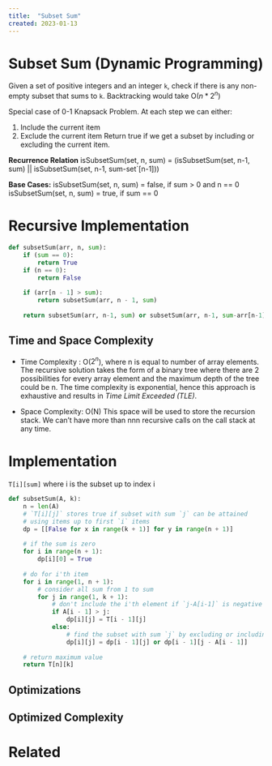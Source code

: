 ```yaml
---
title:  "Subset Sum"
created: 2023-01-13
---
```

# Subset Sum (Dynamic Programming)
Given a set of positive integers and an integer `k`, check if there is any non-empty subset that sums to `k`.
Backtracking would take O($n * 2^n$)

Special case of 0-1 Knapsack Problem. 
At each step we can either:
1. Include the current item
2. Exclude the current item
Return true if we get a subset by including or excluding the current item.

**Recurrence Relation**
isSubsetSum(set, n, sum) = (isSubsetSum(set, n-1, sum) || isSubsetSum(set, n-1, sum-set`[n-1]))

**Base Cases:**
isSubsetSum(set, n, sum) = false, if sum > 0 and n == 0
isSubsetSum(set, n, sum) = true, if sum == 0

# Recursive Implementation
```python
def subsetSum(arr, n, sum):
    if (sum == 0):
        return True
    if (n == 0):
        return False
 
    if (arr[n - 1] > sum):
        return subsetSum(arr, n - 1, sum)
 
    return subsetSum(arr, n-1, sum) or subsetSum(arr, n-1, sum-arr[n-1])
```

## Time and Space Complexity
- Time Complexity : O($2^n$), where n is equal to number of array elements. The recursive solution takes the form of a binary tree where there are 2 possibilities for every array element and the maximum depth of the tree could be n. The time complexity is exponential, hence this approach is exhaustive and results in _Time Limit Exceeded (TLE)_.
    
- Space Complexity: O(N) This space will be used to store the recursion stack. We can’t have more than nnn recursive calls on the call stack at any time.

# Implementation
`T[i][sum]` where i is the subset up to index i
```python
def subsetSum(A, k):
    n = len(A)
    # `T[i][j]` stores true if subset with sum `j` can be attained
    # using items up to first `i` items
    dp = [[False for x in range(k + 1)] for y in range(n + 1)]
 
    # if the sum is zero
    for i in range(n + 1):
        dp[i][0] = True
 
    # do for i'th item
    for i in range(1, n + 1):
        # consider all sum from 1 to sum
        for j in range(1, k + 1):
            # don't include the i'th element if `j-A[i-1]` is negative
            if A[i - 1] > j:
                dp[i][j] = T[i - 1][j]
            else:
                # find the subset with sum `j` by excluding or including the i'th item
                dp[i][j] = dp[i - 1][j] or dp[i - 1][j - A[i - 1]]
 
    # return maximum value
    return T[n][k]
```

## Optimizations

## Optimized Complexity

<CustomCallout type="Time-Complexity" title="Time Complexity"></CustomCallout>

<CustomCallout type="Space-Complexity" title="Space Complexity"></CustomCallout>



# Related
